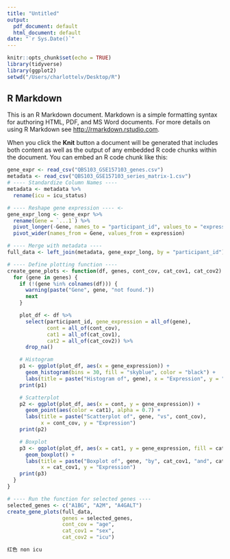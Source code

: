 ```yaml
---
title: "Untitled"
output:
  pdf_document: default
  html_document: default
date: "`r Sys.Date()`"
---
```


```r
knitr::opts_chunk$set(echo = TRUE)
library(tidyverse)
library(ggplot2)
setwd("/Users/charlottelv/Desktop/R")
```

## R Markdown

This is an R Markdown document. Markdown is a simple formatting syntax for authoring HTML, PDF, and MS Word documents. For more details on using R Markdown see <http://rmarkdown.rstudio.com>.

When you click the **Knit** button a document will be generated that includes both content as well as the output of any embedded R code chunks within the document. You can embed an R code chunk like this:

```r
gene_expr <- read_csv("QBS103_GSE157103_genes.csv")
metadata <- read_csv("QBS103_GSE157103_series_matrix-1.csv")
# ---- Standardize Column Names ----
metadata <- metadata %>%
  rename(icu = icu_status)
```


```r
# ---- Reshape gene expression ---- <- 
gene_expr_long <- gene_expr %>%
  rename(Gene = `...1`) %>%
  pivot_longer(-Gene, names_to = "participant_id", values_to = "expression") %>%
  pivot_wider(names_from = Gene, values_from = expression)

# ---- Merge with metadata ----
full_data <- left_join(metadata, gene_expr_long, by = "participant_id")

# ---- Define plotting function ----
create_gene_plots <- function(df, genes, cont_cov, cat_cov1, cat_cov2) {
  for (gene in genes) {
    if (!(gene %in% colnames(df))) {
      warning(paste("Gene", gene, "not found."))
      next
    }

    plot_df <- df %>%
      select(participant_id, gene_expression = all_of(gene),
             cont = all_of(cont_cov),
             cat1 = all_of(cat_cov1),
             cat2 = all_of(cat_cov2)) %>%
      drop_na()

    # Histogram
    p1 <- ggplot(plot_df, aes(x = gene_expression)) +
      geom_histogram(bins = 30, fill = "skyblue", color = "black") +
      labs(title = paste("Histogram of", gene), x = "Expression", y = "Count")
    print(p1)

    # Scatterplot
    p2 <- ggplot(plot_df, aes(x = cont, y = gene_expression)) +
      geom_point(aes(color = cat1), alpha = 0.7) +
      labs(title = paste("Scatterplot of", gene, "vs", cont_cov),
           x = cont_cov, y = "Expression")
    print(p2)

    # Boxplot
    p3 <- ggplot(plot_df, aes(x = cat1, y = gene_expression, fill = cat2)) +
      geom_boxplot() +
      labs(title = paste("Boxplot of", gene, "by", cat_cov1, "and", cat_cov2),
           x = cat_cov1, y = "Expression")
    print(p3)
  }
}

# ---- Run the function for selected genes ----
selected_genes <- c("A1BG", "A2M", "A4GALT")
create_gene_plots(full_data,
                  genes = selected_genes,
                  cont_cov = "age",
                  cat_cov1 = "sex",
                  cat_cov2 = "icu")

红色 non icu
```



